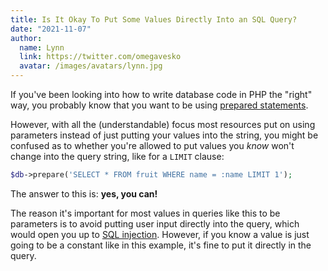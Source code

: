 ```yaml
---
title: Is It Okay To Put Some Values Directly Into an SQL Query?
date: "2021-11-07"
author:
  name: Lynn
  link: https://twitter.com/omegavesko
  avatar: /images/avatars/lynn.jpg
---
```


If you've been looking into how to write database code in PHP the "right" way, you probably know that you want to be using [prepared statements](https://www.php.net/manual/en/pdo.prepared-statements.php).

However, with all the (understandable) focus most resources put on using parameters instead of just putting your values into the string, you might be confused as to whether you're allowed to put values you _know_ won't change into the query string, like for a `LIMIT` clause:

```php
$db->prepare('SELECT * FROM fruit WHERE name = :name LIMIT 1');
```

The answer to this is: **yes, you can!**

The reason it's important for most values in queries like this to be parameters is to avoid putting user input directly into the query, which would open you up to [SQL injection](https://en.wikipedia.org/wiki/SQL_injection). However, if you know a value is just going to be a constant like in this example, it's fine to put it directly in the query.
